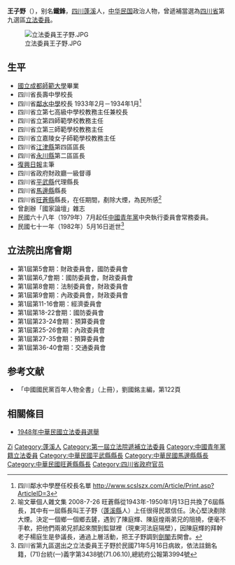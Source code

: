 {{Otheruses|王子野}}

'''王子野'''（{{bd|1900年||1982年|5月16日|catIdx=王}}），别名'''鐵鋒'''，[[四川省|四川]][[蓬溪縣|蓬溪]]人，[[中华民国|中华民国]]政治人物，曾遞補當選為[[四川省|四川省]]第九選區[[第1屆中華民國立法委員|立法委員]]。

[[File:立法委員王子野.JPG|thumb]]

== 生平 ==
*[[國立成都師範大學|國立成都師範大學]]畢業
*四川省長壽中學校長
*四川省[[鄰水中學|鄰水中學]]校長 1933年2月－1934年1月<ref>四川鄰水中學歷任校長名單 http://www.scslszx.com/Article/Print.asp?ArticleID=3{{dead link|date=2018年3月 |bot=InternetArchiveBot |fix-attempted=yes }} </ref>
*四川省立第七高級中學校教務主任兼校長
*四川省立第四師範學校教務主任
*四川省立第三師範學校教務主任
*四川省立嘉陵女子師範學校教務主任
*四川省[[江津縣|江津縣]]第四區區長
*四川省[[永川縣|永川縣]]第二區區長
*[[復興日報|復興日報]]主筆
*四川省政府財政廳一級督導
*四川省[[平武縣|平武縣]]代理縣長
*四川省[[馬邊縣|馬邊縣]]縣長
*四川省[[旺蒼縣|旺蒼縣]]縣長，在任期間，剷除大煙，為民所感<ref>喻文華個人雜文集 2008-7-26 旺蒼縣從1943年-1950年1月13日共換了6屆縣長，其中有一屆縣長叫王子野（[[蓬溪縣|蓬溪縣]]人）上任很得民眾信任。決心堅決剷除大煙。決定一個鄉一個鄉去鏟，遇到了陳庭輝、陳庭煌兩弟兄的阻撓，便毫不手軟，把他們兩弟兄抓起來關到監獄裡（現東河法庭隔壁），因陳庭輝的拜幹老子楊庭生是參議長，通過上層活動，把王子野調到[[劍閣|劍閣]]去開會。</ref>
*曾創辦「國家論壇」雜志
*民國六十八年（1979年）7月起任[[中國青年黨|中國青年黨]]中央執行委員會常務委員。
*民國七十一年（1982年）5月16日逝世<ref>四川省第九區選出之立法委員王子野於民國71年5月16日病故，依法註銷名籍，(71)台統(一)義字第3438號(71.06.10),總統府公報第3994號</ref>

== 立法院出席會期 ==
*第1屆第5會期：財政委員會，國防委員會
*第1屆第6,7會期：國防委員會，財政委員會
*第1屆第8會期：法制委員會，財政委員會
*第1屆第9會期：內政委員會，財政委員會
*第1屆第11-16會期：經濟委員會
*第1屆第18-22會期：國防委員會
*第1屆第23-24會期：預算委員會
*第1屆第25-26會期：內政委員會
*第1屆第27-35會期：預算委員會
*第1屆第36-40會期：交通委員會

== 参考文献 ==
*「中國國民黨百年人物全書」（上冊），劉國銘主編，第122頁
{{reflist}}

== 相關條目 ==
* [[1948年中華民國立法委員選舉|1948年中華民國立法委員選舉]]

{{第1屆中華民國立法委員四川省名單}}

{{Authority control}}
{{DEFAULTSORT:WANG王}}
[[Category:王姓|Zi]]
[[Category:蓬溪人|Category:蓬溪人]]
[[Category:第一屆立法院遞補立法委員|Category:第一屆立法院遞補立法委員]]
[[Category:中國青年黨籍立法委員|Category:中國青年黨籍立法委員]]
[[Category:中華民國平武縣縣長|Category:中華民國平武縣縣長]]
[[Category:中華民國馬邊縣縣長|Category:中華民國馬邊縣縣長]]
[[Category:中華民國旺蒼縣縣長|Category:中華民國旺蒼縣縣長]]
[[Category:四川省政府官员|Category:四川省政府官员]]